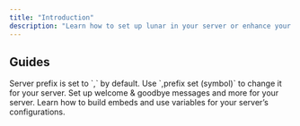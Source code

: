 ```yaml
---
title: "Introduction"
description: "Learn how to set up lunar in your server or enhance your everyday use with commands & more."
---
```


## Guides

<Info>
  Server prefix is set to `,` by default. Use `,prefix set (symbol)` to change it for your server.
</Info>

<CardGroup cols={2}>
  <Card title="Server Configuration" icon="screwdriver-wrench" href="https://mintlify.com/docs/quickstart">
    Set up welcome & goodbye messages and more for your server.
  </Card>

  <Card title="Embed Scripting" icon="code" href="https://mintlify.com/docs/development">
    Learn how to build embeds and use variables for your server’s configurations.
  </Card>
</CardGroup>